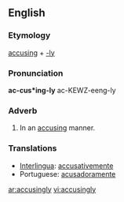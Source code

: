 ==English==

===Etymology===
[[accuse|accusing]] + [[-ly]]

===Pronunciation===
'''ac-cus*ing-ly'''
ac-KEWZ-eeng-ly

===Adverb===
{{en-adv}}
# In an [[accusing]] manner.

===Translations===
*[[Interlingua]]: [[accusativemente]]
*Portuguese: [[acusadoramente]]

[[ar:accusingly]]
[[vi:accusingly]]